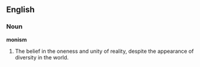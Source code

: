 ==English==
===Noun===
'''monism'''
# The belief in the oneness and unity of reality, despite the appearance of diversity in the world.